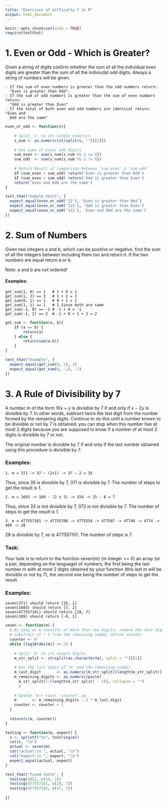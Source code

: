 ```yaml
---
title: "Exercises of difficulty 7 in R"
output: html_document
---
```


```r
knitr::opts_chunk$set(echo = TRUE)
require(testthat)
```

# 1. Even or Odd - Which is Greater?

Given a string of digits confirm whether the sum of all the individual even 
digits are greater than the sum of all the indiviudal odd digits. Always a string
of numbers will be given.

    - If the sum of even numbers is greater than the odd numbers return: 
      "Even is greater than Odd"- 
    - If the sum of odd numbers is greater than the sum of even numbers return: 
      "Odd is greater than Even"
    - If the total of both even and odd numbers are identical return: "Even and 
      Odd are the same"

```r
even_or_odd <- function(s){
    
    # Split 's' to its single numerics
    s_num <- as.numeric(strsplit(s, "")[[1]])
    
    # Get sums of even/ odd digits
    sum_even <- sum(s_num[s_num %% 2 == 0])
    sum_odd  <- sum(s_num[s_num %% 2 != 0])
    
    # Return Result of comparison between 'sum_even' & 'sum_odd'
    if (sum_even > sum_odd) return('Even is greater than Odd')
    if (sum_even < sum_odd) return('Odd is greater than Even')
    return('Even and Odd are the same')
}
```

```r
test_that("Sample tests", {
  expect_equal(even_or_odd('12'), 'Even is greater than Odd')
  expect_equal(even_or_odd('123'), 'Odd is greater than Even')
  expect_equal(even_or_odd('112'), 'Even and Odd are the same')
})
```

# 2. Sum of Numbers

Given two integers a and b, which can be positive or negative, find the sum of 
all the integers between including them too and return it. If the two numbers 
are equal return a or b.

Note: a and b are not ordered!

#### Examples:

    get_sum(1, 0) == 1   # 1 + 0 = 1
    get_sum(1, 2) == 3   # 1 + 2 = 3
    get_sum(0, 1) == 1   # 0 + 1 = 1
    get_sum(1, 1) == 1   # 1 Since both are same
    get_sum(-1, 0) == -1 # -1 + 0 = -1
    get_sum(-1, 2) == 2  # -1 + 0 + 1 + 2 = 2
    
    
```r
get_sum <- function(a, b){
    if (a == b) {
        return(a)
    } else {
        return(sum(a:b))
    }
}
```
    
```r
test_that("Example", {
  expect_equal(get_sum(0, 1), 1)
  expect_equal(get_sum(0, -1), -1)
})
```
  

# 3. A Rule of Divisibility by 7

A number m of the form 10x + y is divisible by 7 if and only if x − 2y is 
divisible by 7. In other words, subtract twice the last digit from the number 
formed by the remaining digits. Continue to do this until a number known to be 
divisible or not by 7 is obtained; you can stop when this number has at most 2 
digits because you are supposed to know if a number of at most 2 digits is 
divisible by 7 or not.

The original number is divisible by 7 if and only if the last number obtained
using this procedure is divisible by 7.

### Examples:

    1. m = 371 -> 37 − (2×1) -> 37 − 2 = 35
Thus, since 35 is divisible by 7, 371 is divisible by 7. The number of steps to 
get the result is 1.


    2. m = 1603 -> 160 - (2 x 3) -> 154 -> 15 - 8 = 7
Thus, since 33 is not divisible by 7, 372 is not divisible by 7. The number of 
steps to get the result is 1.

    3. m = 477557101 -> 47755708 -> 4775554 -> 477547 -> 47740 -> 4774 -> 469 -> 28
28 is divisible by 7, so is 477557101. The number of steps is 7.

### Task:

Your task is to return to the function seven(m) (m integer >= 0) an array (or a 
pair, depending on the language) of numbers, the first being the last number m 
with at most 2 digits obtained by your function (this last m will be divisible or
not by 7), the second one being the number of steps to get the result.

### Examples:

    seven(371) should return [35, 1]
    seven(1603) should return [7, 2]
    seven(477557101) should return [28, 7]
    seven(109) should return [-8, 1]
    
    
```r
seven <- function(m) {
  # As long as m consists of more than two digits, remove the last digit and
  # substract it * 2 from the remaining numbe; define counter
  counter <- 0
  while (log10(abs(m)) >= 2) {
    
    # Split 'm' to its single digits
    m_str_split <- strsplit(as.character(m), split = "")[[1]]
    
    # Get the last digit of 'm' and the remaining number
    m_last_digit       <- as.numeric(m_str_split)[length(m_str_split)]
    m_remaining_digits <- as.numeric(paste(
      m_str_split[1:(length(m_str_split) - 1)], collapse = "")
      )
    
    # Update 'm'+ count 'counter' up
    m       <- m_remaining_digits - 2 * m_last_digit
    counter <- counter + 1
  }
  
  return(c(m, counter))
}
```

```r
testing <- function(m, expect) {
  s <- sprintf("%s", toString(m))
  cat(s, "\n")
  actual <- seven(m)
  cat("actual:\n ", actual, "\n")
  cat("expect:\n ", expect, "\n")
  expect_equal(actual, expect)
}

test_that("fixed tests", {
  testing(1021, c(10, 2))
  testing(477557101, c(28, 7))
  testing(477557102, c(47, 7))
  
})

```
